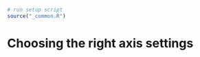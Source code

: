 ```r
# run setup script
source("_common.R")
```

# Choosing the right axis settings {#axis-settings}
